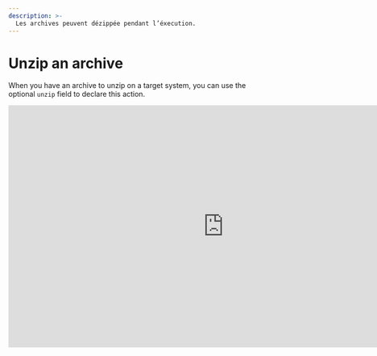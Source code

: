 ```yaml
---
description: >-
  Les archives peuvent dézippée pendant l’éxecution.
---
```


# Unzip an archive

When you have an archive to unzip on a target system, you can use the optional `unzip` field to declare this action.

<iframe width="853" height="480" src="https://www.youtube.com/embed/GSzAXM1jsowi?si=2SGnJQW5kKza0dsh?rel=0" title="YouTube video player" frameborder="0" allow="fullscreen; accelerometer;" allowfullscreen/>

## Declaration

If you have an archive to unzip, you can use the `unzip` field to declare this action. You must, of course, declare a file with the following extensions:

- `.zip`
- `.tar`
- `.tar.gz`
- `.tar.bz2`
- `.tar.xz`
- `.rar`
- `.7z`

And you will specify the destination folder path. Indeed, it is mandatory to unzip the archive into a folder.

<FileTree>
  <FileTree.Folder name="playbook" defaultOpen>
    <FileTree.Folder name=".git">
        <FileTree.File name="..." />
    </FileTree.Folder>
    <FileTree.Folder name=".aiop">
        <FileTree.File name="inventory_config.yml" />
        <FileTree.File name="inventory.yml" />
        <FileTree.File name="playbook.yml" />
    </FileTree.Folder>
    <FileTree.Folder name="ressources" defaultOpen>
        <FileTree.File name=".aml" />
        <FileTree.File name="archive.zip" />
    </FileTree.Folder>
  </FileTree.Folder>
</FileTree>

```yaml {2, 3} filename="ressources/.aml" /dossier/
- source: archive.zip
  destination: dossier/
  unzip: True
  compatibility:
    - ...
```

<Callout type="warning" emoji="⚠️">
To specify the destination folder path, it is mandatory to end with a `/`.
</Callout>

By default, the `unzip` field is declared as `False` and will not unzip the file. Therefore, it is necessary to declare it as `True` for the archive to be unzipped.

## Ignoring Folders and Files While Unzipping

You can ignore certain files or folders from the archive by replacing the value `True` in the `unzip` field with a list of strings. This method is inspired by gitignore (you can find patterns here -> [Github](https://gist.github.com/jstnlvns/ebaa046fae16543cc9efc7f24bcd0e31)).

We have an archive with the following content:

<FileTree>
  <FileTree.Folder name="archive.zip" defaultOpen>
    <FileTree.Folder name="any_folder" defaultOpen>
        <FileTree.File name="any_file.cpp" />
    </FileTree.Folder>
    <FileTree.File name="my_file.txt" />
    <FileTree.Folder name="folder_to_delete" defaultOpen>
        <FileTree.File name="file_to_keep.txt" />
        <FileTree.File name="my_other_file.txt" />
        <FileTree.File name="my_video.mp4" />
    </FileTree.Folder>
  </FileTree.Folder>
</FileTree>

And the following declaration:

```yaml {4, 5, 6} filename="resources/.aml"
- source: archive.zip
  destination: destination_folder/
  unzip:
    - "*.txt"
    - "folder_to_delete/**"
    - "!folder_to_delete/file_to_keep.txt"
  compatibility:
    - ...
```

In the example above, all files with the `.txt` extension and the `folder_to_delete/**` folder will be ignored during the extraction. Therefore, they will not appear in the `destination_folder`. However, the file `folder_to_delete/file_to_keep.txt` will be retained.

The content of the `destination_folder` will be:

<FileTree>
  <FileTree.Folder name="destination_folder" defaultOpen>
    <FileTree.Folder name="any_folder" defaultOpen>
        <FileTree.File name="any_file.cpp" />
    </FileTree.Folder>
    <FileTree.Folder name="folder_to_delete" defaultOpen>
        <FileTree.File name="file_to_keep.txt" />
    </FileTree.Folder>
  </FileTree.Folder>
</FileTree>